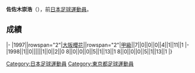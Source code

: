{{unreferenced|time=2013-07-05T08:29:01+00:00}}
{{Infobox football biography
|name=佐佐木崇浩
|image=
|fullname=佐佐木崇浩
|birth_date={{Birth date and age|1974|9|25}}
|cityofbirth=[[東京都|東京都]]
|countryofbirth=[[日本|日本]]
|position=[[後衛_(足球)|後衛]]
|currentclub=
|years=1997-1998
|clubs=[[大阪櫻花|大阪櫻花]]
|caps(goals)=
|nationalyears=
|nationalteam=
|nationalcaps(goals)=
}}
'''佐佐木崇浩'''（{{Bd|1974年|9月25日||}}），前[[日本|日本]][[足球|足球]][[運動員|運動員]]。

==成績==
{{Football player club statistics 1|YYN}}
{{Football player club statistics 2|JPN|YYN}}
|-
|1997||rowspan="2"|[[大阪櫻花|大阪櫻花]]||rowspan="2"|[[日本職業足球甲級聯賽|甲級]]||7||0||0||0||4||1||11||1
|-
|1998||1||0||||||1||0||2||0
{{Football player club statistics 3|1|JPN}}8||0||0||0||5||1||13||1
{{Football player club statistics 5}}8||0||0||0||5||1||13||1
|}

{{Japan-sport-bio-stub}}
{{Soccer-player-stub}}
[[Category:日本足球運動員|Category:日本足球運動員]]
[[Category:東京都足球運動員|Category:東京都足球運動員]]
